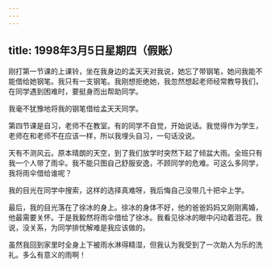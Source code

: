```yaml
---
---
---
```

title: 1998年3月5日星期四（假账）
---



刚打第一节课的上课铃，坐在我身边的孟天天对我说，她忘了带钢笔，她问我能不能借给她钢笔。我只有一支钢笔。我刚想拒绝她，我忽然想起老师经常教导我们，在同学遇到困难时，要挺身而出帮助同学。

我毫不犹豫地将我的钢笔借给孟天天同学。

第四节课是自习，老师不在教室。有的同学不自觉，开始说话。我觉得作为学生，老师在和老师不在应该一样，所以我埋头自习，一句话没说。

天有不测风云。原本晴朗的天空，到了我们放学时突然下起了倾盆大雨。全班只有我一个人带了雨伞。我不能只图自己舒服安逸，不顾同学的危难。可这么多同学，我将雨伞借给谁呢？

我的目光在同学中搜索，这样的选择真难呀，我后悔自己没带几十把伞上学。

最后，我的目光落在了徐冰的身上。徐冰的身体不好，他的爸爸妈妈又刚刚离婚，他最需要关怀。于是我毅然将雨伞借给了徐冰。我看见徐冰的眼中闪动着泪花。我说，没关系，为同学排忧解难是我应该做的。

虽然我回到家里时全身上下被雨水淋得精湿，但我认为我受到了一次助人为乐的洗礼。多么有意义的雨啊！